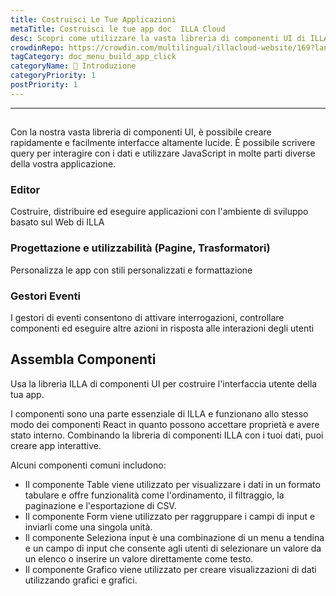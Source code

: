 ```yaml
---
title: Costruisci Le Tue Applicazioni
metaTitle: Costruisci le tue app doc  ILLA Cloud
desc: Scopri come utilizzare la vasta libreria di componenti UI di ILLA Cloud per costruire interfacce altamente lucidate per le tue applicazioni in pochi minuti.
crowdinRepo: https://crowdin.com/multilingual/illacloud-website/169?languages=it&filter=basic&value=0
tagCategory: doc_menu_build_app_click
categoryName: 👋 Introduzione
categoryPriority: 1
postPriority: 1
---
```


* * *

## <h2 hidden>Costruisci le tue app</h2>

Con la nostra vasta libreria di componenti UI, è possibile creare rapidamente e facilmente interfacce altamente lucide. È possibile scrivere query per interagire con i dati e utilizzare JavaScript in molte parti diverse della vostra applicazione.

### Editor

Costruire, distribuire ed eseguire applicazioni con l'ambiente di sviluppo basato sul Web di ILLA

### Progettazione e utilizzabilità (Pagine, Trasformatori)

Personalizza le app con stili personalizzati e formattazione

### Gestori Eventi

I gestori di eventi consentono di attivare interrogazioni, controllare componenti ed eseguire altre azioni in risposta alle interazioni degli utenti

## Assembla Componenti

Usa la libreria ILLA di componenti UI per costruire l'interfaccia utente della tua app.

I componenti sono una parte essenziale di ILLA e funzionano allo stesso modo dei componenti React in quanto possono accettare proprietà e avere stato interno. Combinando la libreria di componenti ILLA con i tuoi dati, puoi creare app interattive.

Alcuni componenti comuni includono:

-   Il componente Table viene utilizzato per visualizzare i dati in un formato tabulare e offre funzionalità come l'ordinamento, il filtraggio, la paginazione e l'esportazione di CSV.
-   Il componente Form viene utilizzato per raggruppare i campi di input e inviarli come una singola unità.
-   Il componente Seleziona input è una combinazione di un menu a tendina e un campo di input che consente agli utenti di selezionare un valore da un elenco o inserire un valore direttamente come testo.
-   Il componente Grafico viene utilizzato per creare visualizzazioni di dati utilizzando grafici e grafici.
